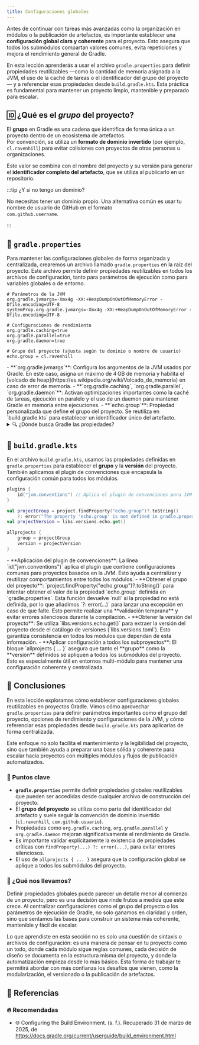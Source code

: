 ```yaml
---
title: Configuraciones globales
---
```


<ReadingTime />
<GithubRepoLink user="r8vnhill" repo="echo-app-kt" />

Antes de continuar con tareas más avanzadas como la organización en módulos o la publicación de artefactos, es importante establecer una **configuración global clara y coherente** para el proyecto. Esto asegura que todos los submódulos compartan valores comunes, evita repeticiones y mejora el rendimiento general de Gradle.

En esta lección aprenderás a usar el archivo `gradle.properties` para definir propiedades reutilizables —como la cantidad de memoria asignada a la JVM, el uso de la caché de tareas o el identificador del grupo del proyecto— y a referenciar esas propiedades desde `build.gradle.kts`. Esta práctica es fundamental para mantener un proyecto limpio, mantenible y preparado para escalar.

## 🆔 ¿Qué es el *grupo* del proyecto?

El **grupo** en Gradle es una cadena que identifica de forma única a un proyecto dentro de un ecosistema de artefactos.  
Por convención, se utiliza un **formato de dominio invertido** (por ejemplo, `cl.ravenhill`) para evitar colisiones con proyectos de otras personas u organizaciones.

Este valor se combina con el nombre del proyecto y su versión para generar el **identificador completo del artefacto**, que se utiliza al publicarlo en un repositorio.

:::tip ¿Y si no tengo un dominio?

No necesitas tener un dominio propio. Una alternativa común es usar tu nombre de usuario de GitHub en el formato  
`com.github.username`.

:::

## 🧾 `gradle.properties`

Para mantener las configuraciones globales de forma organizada y centralizada, crearemos un archivo llamado `gradle.properties` en la raíz del proyecto. Este archivo permite definir propiedades reutilizables en todos los archivos de configuración, tanto para parámetros de ejecución como para variables globales o de entorno.

```properties title="gradle.properties" showLineNumbers
# Parámetros de la JVM
org.gradle.jvmargs=-Xmx4g -XX:+HeapDumpOnOutOfMemoryError -Dfile.encoding=UTF-8
systemProp.org.gradle.jvmargs=-Xmx4g -XX:+HeapDumpOnOutOfMemoryError -Dfile.encoding=UTF-8

# Configuraciones de rendimiento
org.gradle.caching=true
org.gradle.parallel=true
org.gradle.daemon=true

# Grupo del proyecto (ajusta según tu dominio o nombre de usuario)
echo.group = cl.ravenhill
```

<Explanation>
    - **`org.gradle.jvmargs`**: Configura los argumentos de la JVM usados por Gradle. En este caso, asigna un máximo de 4 GB de memoria y habilita el [volcado de heap](https://es.wikipedia.org/wiki/Volcado_de_memoria) en caso de error de memoria.
    - **`org.gradle.caching`, `org.gradle.parallel`, `org.gradle.daemon`**: Activan optimizaciones importantes como la caché de tareas, ejecución en paralelo y el uso de un daemon para mantener Gradle en memoria entre ejecuciones.
    - **`echo.group`**: Propiedad personalizada que define el grupo del proyecto. Se reutiliza en `build.gradle.kts` para establecer un identificador único del artefacto.
</Explanation>

<details>
    <summary>🔍 ¿Dónde busca Gradle las propiedades?</summary>

    Gradle resuelve las propiedades en el siguiente orden de prioridad:

    1. `gradle.properties` a nivel del **proyecto** (ubicado en la raíz del proyecto).
    2. `gradle.properties` a nivel de **usuario** (en el directorio definido por `GRADLE_USER_HOME`, usualmente `~/.gradle`).
    3. `gradle.properties` en la instalación de **Gradle** (`GRADLE_HOME`).

    Esto significa que cualquier propiedad definida a nivel de proyecto **sobrescribirá** la misma propiedad definida a nivel de usuario o instalación. Este orden permite definir valores predeterminados globales y luego sobreescribirlos localmente según sea necesario.
</details>

## 📜 `build.gradle.kts`

En el archivo `build.gradle.kts`, usamos las propiedades definidas en `gradle.properties` para establecer el **grupo** y la **versión** del proyecto. También aplicamos el plugin de convenciones que encapsula la configuración común para todos los módulos.

```kotlin title="build.gradle.kts" showLineNumbers
plugins {
    id("jvm.conventions") // Aplica el plugin de convenciones para JVM
}

val projectGroup = project.findProperty("echo.group")?.toString()
    ?: error("The property 'echo.group' is not defined in gradle.properties")
val projectVersion = libs.versions.echo.get()

allprojects {
    group = projectGroup
    version = projectVersion
}
```

<Explanation>
    - **Aplicación del plugin de convenciones**: La línea `id("jvm.conventions")` aplica el plugin que contiene configuraciones comunes para proyectos basados en la JVM. Esto ayuda a centralizar y reutilizar comportamientos entre todos los módulos.
    - **Obtener el grupo del proyecto**:  `project.findProperty("echo.group")?.toString()` para intentar obtener el valor de la propiedad `echo.group` definida en `gradle.properties`. Esta función devuelve `null` si la propiedad no está definida, por lo que añadimos `?: error(...)` para lanzar una excepción en caso de que falte. Esto permite realizar una **validación temprana** y evitar errores silenciosos durante la compilación.
    - **Obtener la versión del proyecto**: Se utiliza `libs.versions.echo.get()` para extraer la versión del proyecto desde el catálogo de versiones (`libs.versions.toml`). Esto garantiza consistencia en todos los módulos que dependan de esta información.
    - **Aplicar configuración a todos los subproyectos**: El bloque `allprojects { ... }` asegura que tanto el **grupo** como la **versión** definidos se apliquen a todos los submódulos del proyecto. Esto es especialmente útil en entornos multi-módulo para mantener una configuración coherente y centralizada.
</Explanation>

## 🎯 Conclusiones

En esta lección exploramos cómo establecer configuraciones globales reutilizables en proyectos Gradle. Vimos cómo aprovechar `gradle.properties` para definir parámetros importantes como el grupo del proyecto, opciones de rendimiento y configuraciones de la JVM, y cómo referenciar esas propiedades desde `build.gradle.kts` para aplicarlas de forma centralizada.

Este enfoque no solo facilita el mantenimiento y la legibilidad del proyecto, sino que también ayuda a preparar una base sólida y coherente para escalar hacia proyectos con múltiples módulos y flujos de publicación automatizados.

### 🔑 Puntos clave

- **`gradle.properties`** permite definir propiedades globales reutilizables que pueden ser accedidas desde cualquier archivo de construcción del proyecto.
- El **grupo del proyecto** se utiliza como parte del identificador del artefacto y suele seguir la convención de dominio invertido (`cl.ravenhill`, `com.github.usuario`).
- Propiedades como `org.gradle.caching`, `org.gradle.parallel` y `org.gradle.daemon` mejoran significativamente el rendimiento de Gradle.
- Es importante validar explícitamente la existencia de propiedades críticas con `findProperty(...) ?: error(...)`, para evitar errores silenciosos.
- El uso de `allprojects { ... }` asegura que la configuración global se aplique a todos los submódulos del proyecto.

### 🧰 ¿Qué nos llevamos?

Definir propiedades globales puede parecer un detalle menor al comienzo de un proyecto, pero es una decisión que rinde frutos a medida que este crece. Al centralizar configuraciones como el grupo del proyecto o los parámetros de ejecución de Gradle, no solo ganamos en claridad y orden, sino que sentamos las bases para construir un sistema más coherente, mantenible y fácil de escalar.

Lo que aprendiste en esta sección no es solo una cuestión de sintaxis o archivos de configuración: es una manera de pensar en tu proyecto como un todo, donde cada módulo sigue reglas comunes, cada decisión de diseño se documenta en la estructura misma del proyecto, y donde la automatización empieza desde lo más básico. Esta forma de trabajar te permitirá abordar con más confianza los desafíos que vienen, como la modularización, el versionado o la publicación de artefactos.

## 📖 Referencias

### 🔥 Recomendadas

- 🌐 Configuring the Build Environment. (s. f.). Recuperado 31 de marzo de 2025, de https://docs.gradle.org/current/userguide/build_environment.html
